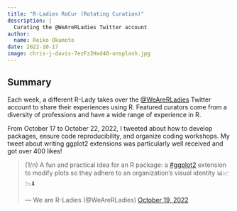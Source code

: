 ```yaml
---
title: "R-Ladies RoCur (Rotating Curation)"
description: |
  Curating the @WeAreRLadies Twitter account
author:
  name: Reiko Okamoto
date: 2022-10-17
image: chris-j-davis-7ezFz2Hxd40-unsplash.jpg
---
```


## Summary

Each week, a different R-Lady takes over the [\@WeAreRLadies](https://twitter.com/WeAreRLadies) Twitter account to share their experiences using R. Featured curators come from a diversity of professions and have a wide range of experience in R.

From October 17 to October 22, 2022, I tweeted about how to develop packages, ensure code reproducibility, and organize coding workshops. My tweet about writing ggplot2 extensions was particularly well received and got over 400 likes!

<blockquote class="twitter-tweet">

<p lang="en" dir="ltr">

(1/n) A fun and practical idea for an R package: a <a href="https://twitter.com/hashtag/ggplot2?src=hash&amp;ref_src=twsrc%5Etfw">#ggplot2</a> extension to modify plots so they adhere to an organization's visual identity 📊📈📉⬇️

</p>

--- We are R-Ladies (@WeAreRLadies) <a href="https://twitter.com/WeAreRLadies/status/1582555509772746755?ref_src=twsrc%5Etfw">October 19, 2022</a>

</blockquote>

```{=html}
<script async src="https://platform.twitter.com/widgets.js" charset="utf-8"></script>
```
